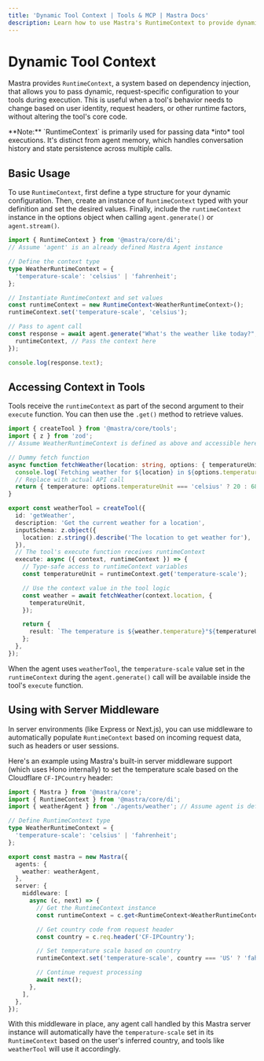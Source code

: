 ```yaml
---
title: 'Dynamic Tool Context | Tools & MCP | Mastra Docs'
description: Learn how to use Mastra's RuntimeContext to provide dynamic, request-specific configuration to tools.
---
```



# Dynamic Tool Context

Mastra provides `RuntimeContext`, a system based on dependency injection, that allows you to pass dynamic, request-specific configuration to your tools during execution. This is useful when a tool's behavior needs to change based on user identity, request headers, or other runtime factors, without altering the tool's core code.

<Callout>
  **Note:** `RuntimeContext` is primarily used for passing data *into* tool executions. It's distinct from agent memory,
  which handles conversation history and state persistence across multiple calls.
</Callout>

## Basic Usage

To use `RuntimeContext`, first define a type structure for your dynamic configuration. Then, create an instance of `RuntimeContext` typed with your definition and set the desired values. Finally, include the `runtimeContext` instance in the options object when calling `agent.generate()` or `agent.stream()`.

```typescript
import { RuntimeContext } from '@mastra/core/di';
// Assume 'agent' is an already defined Mastra Agent instance

// Define the context type
type WeatherRuntimeContext = {
  'temperature-scale': 'celsius' | 'fahrenheit';
};

// Instantiate RuntimeContext and set values
const runtimeContext = new RuntimeContext<WeatherRuntimeContext>();
runtimeContext.set('temperature-scale', 'celsius');

// Pass to agent call
const response = await agent.generate("What's the weather like today?", {
  runtimeContext, // Pass the context here
});

console.log(response.text);
```

## Accessing Context in Tools

Tools receive the `runtimeContext` as part of the second argument to their `execute` function. You can then use the `.get()` method to retrieve values.

```typescript filename="src/mastra/tools/weather-tool.ts"
import { createTool } from '@mastra/core/tools';
import { z } from 'zod';
// Assume WeatherRuntimeContext is defined as above and accessible here

// Dummy fetch function
async function fetchWeather(location: string, options: { temperatureUnit: 'celsius' | 'fahrenheit' }): Promise<any> {
  console.log(`Fetching weather for ${location} in ${options.temperatureUnit}`);
  // Replace with actual API call
  return { temperature: options.temperatureUnit === 'celsius' ? 20 : 68 };
}

export const weatherTool = createTool({
  id: 'getWeather',
  description: 'Get the current weather for a location',
  inputSchema: z.object({
    location: z.string().describe('The location to get weather for'),
  }),
  // The tool's execute function receives runtimeContext
  execute: async ({ context, runtimeContext }) => {
    // Type-safe access to runtimeContext variables
    const temperatureUnit = runtimeContext.get('temperature-scale');

    // Use the context value in the tool logic
    const weather = await fetchWeather(context.location, {
      temperatureUnit,
    });

    return {
      result: `The temperature is ${weather.temperature}°${temperatureUnit === 'celsius' ? 'C' : 'F'}`,
    };
  },
});
```

When the agent uses `weatherTool`, the `temperature-scale` value set in the `runtimeContext` during the `agent.generate()` call will be available inside the tool's `execute` function.

## Using with Server Middleware

In server environments (like Express or Next.js), you can use middleware to automatically populate `RuntimeContext` based on incoming request data, such as headers or user sessions.

Here's an example using Mastra's built-in server middleware support (which uses Hono internally) to set the temperature scale based on the Cloudflare `CF-IPCountry` header:

```typescript filename="src/mastra/index.ts"
import { Mastra } from '@mastra/core';
import { RuntimeContext } from '@mastra/core/di';
import { weatherAgent } from './agents/weather'; // Assume agent is defined elsewhere

// Define RuntimeContext type
type WeatherRuntimeContext = {
  'temperature-scale': 'celsius' | 'fahrenheit';
};

export const mastra = new Mastra({
  agents: {
    weather: weatherAgent,
  },
  server: {
    middleware: [
      async (c, next) => {
        // Get the RuntimeContext instance
        const runtimeContext = c.get<RuntimeContext<WeatherRuntimeContext>>('runtimeContext');

        // Get country code from request header
        const country = c.req.header('CF-IPCountry');

        // Set temperature scale based on country
        runtimeContext.set('temperature-scale', country === 'US' ? 'fahrenheit' : 'celsius');

        // Continue request processing
        await next();
      },
    ],
  },
});
```

With this middleware in place, any agent call handled by this Mastra server instance will automatically have the `temperature-scale` set in its `RuntimeContext` based on the user's inferred country, and tools like `weatherTool` will use it accordingly.
